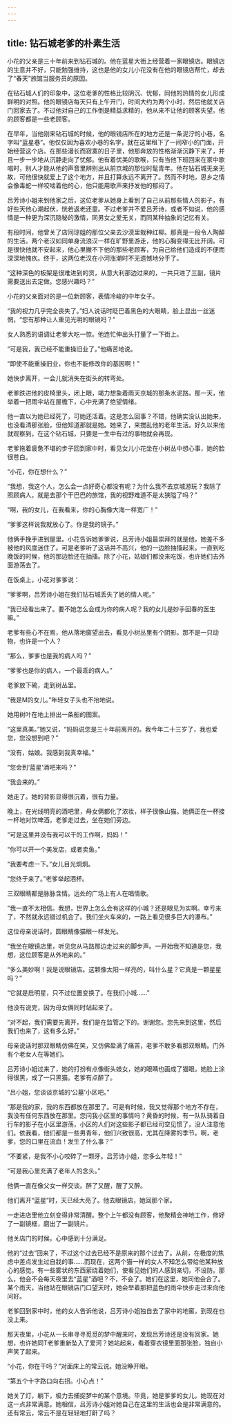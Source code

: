 ```yaml
---
---
---
```

title: 钻石城老爹的朴素生活
---




小花的父亲是三十年前来到钻石城的。他在蓝星大街上经营着一家眼镜店。眼镜店的生意并不好，只能勉强维持，这也是他的女儿小花没有在他的眼镜店帮忙，却去了“春天”旅馆当服务员的原因。

在钻石城人们的印象中，这位老爹的性格比较阴沉、忧郁，同他的热情的女儿形成鲜明的对照。他的眼镜店每天只有上午开门，时间大约为两个小时，然后他就关店门回家去了。不过他对自己的工作倒是精益求精的，他从来不让他的顾客失望。他的顾客都是一些老顾客。

在早年，当他刚来钻石城的时候，他的眼镜店所在的地方还是一条泥泞的小巷，名字叫“蓝星巷”。他仅仅因为喜欢小巷的名字，就在这里租下了一间窄小的门面，开始经营这个店。在那些漫长而寂寞的日子里，他那奔放的性格渐渐沉静下来了，并且一步一步地从沉静走向了忧郁。他有着优美的歌喉，只有当他下班回来在家中歌唱时，别人才能从他的声音里辨别出从前京城的那位时髦青年。他在钻石城无亲无故，可他很快就爱上了这个地方，并且打算永远不离开了。然而不时地，思乡之情会像毒蛇一样咬啮着他的心，他只能用歌声来抒发他的郁闷了。

吕芳诗小姐来到他家之后，这位老爹从她身上看到了自己从前那些情人的影子，有好些天他心潮起伏，恍若返老还童。不过老爹并不爱吕芳诗，或者不如说，他的感情是一种更为深沉隐秘的激情，同男女之爱无关，而同某种抽象的记忆有关。

有段时间，他曾关了店同琼姐的那位父亲去沙漠里栽种红柳。那真是一段令人陶醉的生活。两个老汉如同单身流浪汉一样在旷野里游走，他的心胸变得无比开阔。可是很快他就不安起来，他心里撇不下他的那些老顾客，为自己给他们造成的不便而深深地愧疚。终于，这两位老汉在小河涨潮时不无遗憾地分手了。

“这种深色的板架是很难进到的货，从意大利那边过来的，一共只进了三副，镜片需要送出去定做。您感兴趣吗？”

小花的父亲面对的是一位新顾客，表情冷峻的中年女子。

“我的视力几乎完全丧失了。”妇人说话时眨巴着黑色的大眼睛，脸上显出一丝迷惘，“您有那种让人重见光明的眼镜吗？”

女人熟悉的语调让老爹大吃一惊。他连忙伸出头打量了一下街上。

“可是我，我已经不能重操旧业了。”他痛苦地说。

“即使不能重操旧业，你也不能修改你的基因啊！”

她快步离开，一会儿就消失在街头的转弯处。

老爹跌进他的皮椅里头，闭上眼，竭力想象着雨天京城的那条水泥路。那一天，他举着一把雨伞站在屋檐下，心中充满了绝望情绪。

他一直以为她已经死了，可她还活着。这是怎么回事？不错，他确实没认出她来，也没看清那张脸，但他知道那就是她。她来了，来搅乱他的老年生活。好久以来他就观察到，在这个钻石城，只要是一生中有过的事物就会再现。

老爹拖着疲惫不堪的步子回到家中时，看见女儿小花坐在小树丛中想心事，她的脸很苍白。

“小花，你在想什么？”

“我想，我这个人，怎么会一点好奇心都没有呢？为什么我不去京城游玩？我除了照顾病人，就是去那个干巴巴的旅馆，我的视野难道不是太狭隘了吗？”

“啊，我的女儿，在我看来，你的心胸像大海一样宽广！”

“爹爹这样说我就放心了。你是我的镜子。”

他俩手挽手进到屋里。小花告诉她爹爹说，吕芳诗小姐最崇拜的就是他，她差不多被他的风度迷住了。可是老爹听了这话并不高兴，他的一边脸抽搐起来。一直到吃晚饭的时候，他的那边脸还在抽搐。除了小花，姑娘们都没来吃饭，也许她们去外面游荡去了。

在饭桌上，小花对爹爹说：

“爹爹啊，吕芳诗小姐在我们钻石城丢失了她的情人呢。”

“我已经看出来了。要不她怎么会成为你的病人呢？我的女儿是妙手回春的医生嘛。”

老爹有些心不在焉，他从落地窗望出去，看见小树丛里有个阴影。那不是一只动物，也许是一个人？

“那么，爹爹也是我的病人吗？”

“爹爹也是你的病人，一个最乖的病人。”

老爹放下碗，走到树丛里。

“我是M的女儿。”年轻女子头也不抬地说。

她用树叶在地上排出一条船的图案。

“这里真美。”她又说，“妈妈说您是三十年前离开的。我今年二十三岁了，我也爱您，您没想到吧？”

“没有，姑娘。我感到我真幸福。”

“您会到‘蓝星’酒吧来吗？”

“我会来的。”

她走了。她的背影显得很沉着，很有力量。

晚上，在光线明亮的酒吧里，母女俩都化了浓妆，样子很像山猫。她俩正在一杯接一杯地对饮啤酒，老爹走过去，坐在她们旁边。

“可是这里并没有我可以干的工作啊，妈妈！”

“你可以开一个美发店，或者卖鱼。”

“我要考虑一下。”女儿目光炯炯。

“您终于来了。”老爹举起酒杯。

三双眼睛都是脉脉含情。远处的广场上有人在唱情歌。

“我一直不太相信。我想，世界上怎么会有这样的小城？还是眼见为实啊。幸亏来了，不然就永远错过机会了。我们坐火车来的，一路上看见很多巨大的瀑布。”

这位母亲说话时，圆眼睛像猫眼一样发光。

“我坐在眼镜店里，听见您从马路那边走过来的脚步声。一开始我不知道是您，我想，这位顾客是从外地来的。”

“多么美妙啊！我是说眼镜店。这颗像太阳一样亮的，叫什么星？它真是一颗星星吗？”

“它就是启明星，只不过位置变换了。在我们小城……”

他没有说完，因为母女俩同时站起来了。

“对不起，我们需要先离开，我们是在监管之下的。谢谢您。您先来到这里，然后我们也来了，这有多么好。”

母亲说话时那双眼睛仿佛在笑，又仿佛盈满了痛苦，老爹不敢多看那双眼睛。门外有个老女人在等她们。

吕芳诗小姐过来了，她的打扮有点像街头妓女，她的眼睛也画成了猫眼。她脸上涂得很黑，成了一只黑猫。老爹有点醉了。

“吕小姐，您谈谈京城的‘公墓’小区吧。”

“那是我的家，我的东西都放在那里了。可是有时候，我又觉得那个地方不存在，我没有任何东西放在那里。您问我小区里的事情吗？黄昏的时候，有一队队骑着自行车的影子在小区里游荡，小区的人们对这些影子都已经司空见惯了，没人注意他们。依我看，他们都是一些男青年，他们兴致很高，尤其在降雾的季节。啊，老爹，您的口里在流血！发生了什么事？”

“不要紧，是我不小心咬碎了一颗牙。吕芳诗小姐，您多么年轻！”

“可是我心里充满了老年人的念头。”

他俩一直在像父女一样交谈。醉了又醒，醒了又醉。

他们离开“蓝星”时，天已经大亮了。他去眼镜店，她回那个家。

一走进店里他立刻变得非常清醒。整个上午都没有顾客，他聚精会神地工作，修好了一副镜框，磨出了一副镜片。

他关店门的时候，心中感到十分满足。

他的“过去”回来了，不过这个过去已经不是原来的那个过去了。从前，在极度的焦虑中差点发生过自戕的事……而现在，这两个猫一样的女人不知怎么带给他某种放心的感觉。有一些雾状的东西萦绕着她们，使看见她们的人感到亲切，不设防。那么，他会不会每天夜里去“蓝星”酒吧？不，不会了。她们在这里，她同他会合了。某个雨天，当他站在眼镜店门口望天时，她会举着那把蓝色的雨伞快步走过来向他问好。

老爹回到家中时，他的女人告诉他说，吕芳诗小姐独自去了家中的地窖，到现在也没上来。

那天夜里，小花从一长串寻寻觅觅的梦中醒来时，发现吕芳诗还是没有回家。她想，也许她同T老爹重新坠入了爱河？她站起来，看着穿衣镜里面那张脸，独自小声笑了起来。

“小花，你在干吗？”对面床上的常云说。她没睁开眼。

“第五个十字路口向右拐。小心点！”

她关了灯，躺下，极力去捕捉梦中的某个意境。毕竟，她是爹爹的女儿，她现在对这一点非常满意。她相信，吕芳诗小姐对她自己在这里的生活也会是非常满意的。还有常云，常云不是在轻轻地打鼾了吗？
